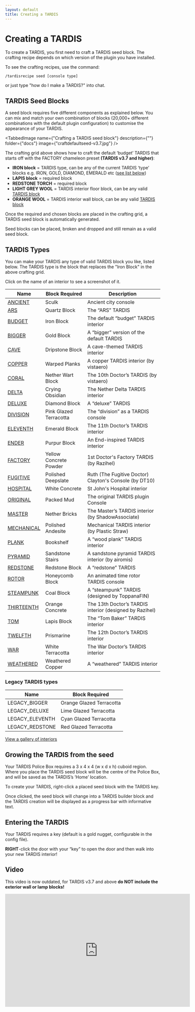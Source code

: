 ```yaml
---
layout: default
title: Creating a TARDIS
---
```



# Creating a TARDIS

To create a TARDIS, you first need to craft a TARDIS seed block. The crafting recipe depends on which version of the
plugin you have installed.

To see the crafting recipes, use the command:

`/tardisrecipe seed [console type]`

or just type "how do I make a TARDIS?" into chat.

## TARDIS Seed Blocks

A seed block requires five different components as explained below. You can mix and match your own combination of
blocks (20,000+ different combinations with the default plugin configuration) to customise the appearance of your
TARDIS.

<TabbedImage name={"Crafting a TARDIS seed block"} description={""} folder={"docs"} image={"craftdefaultseed-v3.7.jpg"} />

The crafting grid above shows how to craft the default ‘budget’ TARDIS that starts off with the FACTORY chameleon preset
**(TARDIS v3.7 and higher)**:

- **IRON block** = TARDIS type, can be any of the current TARDIS ‘type’ blocks e.g. IRON, GOLD, DIAMOND, EMERALD
  etc ([see list below](#tardis-types))
- **LAPIS block** = required block
- **REDSTONE TORCH** = required block
- **LIGHT GREY WOOL** = TARDIS interior floor block, can be any
  valid [TARDIS block](https://github.com/eccentricdevotion/TARDIS/blob/v4.0/src/main/resources/blocks.yml#L4-L182)
- **ORANGE WOOL** = TARDIS interior wall block, can be any
  valid [TARDIS block](https://github.com/eccentricdevotion/TARDIS/blob/v4.0/src/main/resources/blocks.yml#L4-L182)

Once the required and chosen blocks are placed in the crafting grid, a TARDIS seed block is automatically generated.

Seed blocks can be placed, broken and dropped and still remain as a valid seed block.

## TARDIS Types

You can make your TARDIS any type of valid TARDIS block you like, listed below.
The TARDIS type is the block that replaces the "Iron Block" in the above crafting grid.

Click on the name of an interior to see a screenshot of it.

| Name                                  | Block Required         | Description                                             |
|---------------------------------------|------------------------|---------------------------------------------------------|
| [ANCIENT](interiors#ancient)       | Sculk                  | Ancient city console                                    |
| [ARS](interiors#ars)               | Quartz Block           | The “ARS” TARDIS                                        |
| [BUDGET](interiors#budget)         | Iron Block             | The default “budget” TARDIS interior                    |
| [BIGGER](interiors#bigger)         | Gold Block             | A “bigger” version of the default TARDIS                |
| [CAVE](interiors#cave)             | Dripstone Block        | A cave-themed TARDIS interior                           |
| [COPPER](interiors#copper)         | Warped Planks          | A copper TARDIS interior (by vistaero)                  |
| [CORAL](interiors#coral)           | Nether Wart Block      | The 10th Doctor’s TARDIS (by vistaero)                  |
| [DELTA](interiors#delta)           | Crying Obsidian        | The Nether Delta TARDIS interior                        |
| [DELUXE](interiors#deluxe)         | Diamond Block          | A “deluxe” TARDIS                                       |
| [DIVISION](interiors#division)     | Pink Glazed Terracotta | The “division” as a TARDIS console                      |
| [ELEVENTH](interiors#eleventh)     | Emerald Block          | The 11th Doctor’s TARDIS interior                       |
| [ENDER](interiors#ender)           | Purpur Block           | An End-inspired TARDIS interior                         |
| [FACTORY](interiors#factory)       | Yellow Concrete Powder | 1st Doctor's Factory TARDIS (by Razihel)                |
| [FUGITIVE](interiors#fugitive)     | Polished Deepslate     | Ruth (The Fugitive Doctor) Clayton's Console (by DT10)  |
| [HOSPITAL](interiors#hospital)     | White Concrete         | St John's Hospital interior                             |
| [ORIGINAL](interiors#original)     | Packed Mud             | The original TARDIS plugin Console                      |
| [MASTER](interiors#master)         | Nether Bricks          | The Master’s TARDIS interior (by ShadowAssociate)       |
| [MECHANICAL](interiors#mechanical) | Polished Andesite      | Mechanical TARDIS interior (by Plastic Straw)           |
| [PLANK](interiors#plank)           | Bookshelf              | A “wood plank” TARDIS interior                          |
| [PYRAMID](interiors#pyramid)       | Sandstone Stairs       | A sandstone pyramid TARDIS interior (by airomis)        |
| [REDSTONE](interiors#redstone)     | Redstone Block         | A “redstone” TARDIS                                     |
| [ROTOR](interiors#rotor)           | Honeycomb Block        | An animated time rotor TARDIS console                   |
| [STEAMPUNK](interiors#steampunk)   | Coal Block             | A “steampunk” TARDIS (designed by ToppanaFIN)           |
| [THIRTEENTH](interiors#thirteenth) | Orange Concrete        | The 13th Doctor’s TARDIS interior (designed by Razihel) |
| [TOM](interiors#tom)               | Lapis Block            | The “Tom Baker” TARDIS interior                         |
| [TWELFTH](interiors#twelfth)       | Prismarine             | The 12th Doctor’s TARDIS interior                       |
| [WAR](interiors#war)               | White Terracotta       | The War Doctor’s TARDIS interior                        |
| [WEATHERED](interiors#weathered)   | Weathered Copper       | A “weathered” TARDIS interior                           |

### Legacy TARDIS types

| Name            | Block Required               |
|-----------------|------------------------------|
| LEGACY_BIGGER   | Orange Glazed Terracotta     |
| LEGACY_DELUXE   | Lime Glazed Terracotta       |
| LEGACY_ELEVENTH | Cyan Glazed Terracotta       |
| LEGACY_REDSTONE | Red Glazed Terracotta        |

[View a gallery of interiors](interiors)

## Growing the TARDIS from the seed

Your TARDIS Police Box requires a 3 x 4 x 4 (w x d x h) cuboid region. Where you place the TARDIS seed block will be the
centre of the Police Box, and will be saved as the TARDIS’s ‘Home’ location.

To create your TARDIS, right-click a placed seed block with the TARDIS key.

Once clicked, the seed block will change into a TARDIS builder block and the TARDIS creation will be displayed as a
progress bar with informative text.

## Entering the TARDIS

Your TARDIS requires a key (default is a gold nugget, configurable in the config file).

**RIGHT**-click the door with your “key” to open the door and then walk into your new TARDIS interior!

## Video

This video is now outdated, for TARDIS v3.7 and above **do NOT include the exterior wall or lamp blocks!**

<iframe src="https://player.vimeo.com/video/80702478?h=28012f5a60" width="600" height="366" frameBorder="0" allow="autoplay; fullscreen; picture-in-picture" allowFullScreen></iframe>